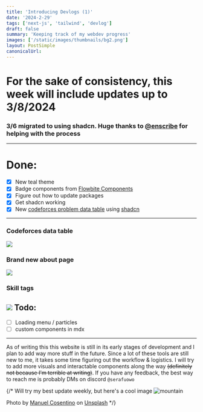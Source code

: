 ```yaml
---
title: 'Introducing Devlogs (1)'
date: '2024-2-29'
tags: ['next-js', 'tailwind', 'devlog']
draft: false
summary: 'Keeping track of my webdev progress'
images: ['/static/images/thumbnails/bg2.png']
layout: PostSimple
canonicalUrl:
---
```

# For the sake of consistency, this week will include updates up to 3/8/2024 <br/>

### 3/6 migrated to using shadcn. Huge thanks to [**@enscribe**](https://github.com/jktrn) for helping with the process
---
# Done: 
- [x] New teal theme 
- [x] Badge components from [Flowbite Components](https://flowbite.com/docs/typography/images/)
- [x] Figure out how to update packages
- [x] Get shadcn working
- [x] New [codeforces problem data table](../codeforces) using [shadcn](https://ui.shadcn.com/)
---
### Codeforces data table
![](/static/images/webdev/table.png)

### Brand new about page
![](/static/images/webdev/image.png)

### Skill tags
![](/static/images/webdev/tags.png)
Todo: 
---
- [ ] Loading menu / particles
- [ ] custom components in mdx 

---
As of writing this this website is still in its early stages of development and I plan to add 
way more stuff in the future. Since a lot of these tools are still new to me, it takes some time 
figuring out the workflow & logistics. 
I will try to add more visuals and interactable components along the way ~~(definitely not because I'm 
terrible at writing)~~. If you have any feedback, the best way to reach me is probably DMs on discord `@serafuowo`

{/* Will try my best update weekly, but here's a cool image 
![mountain](/static/images/mountain.jpg)

Photo by [Manuel Cosentino](https://unsplash.com/ja/@manucosen)
on [Unsplash](https://unsplash.com/ja) */}
 